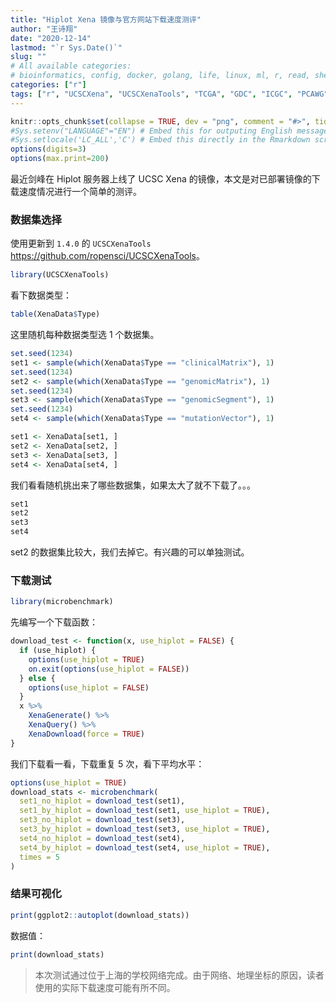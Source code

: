 ```yaml
---
title: "Hiplot Xena 镜像与官方网站下载速度测评"
author: "王诗翔"
date: "2020-12-14"
lastmod: "`r Sys.Date()`"
slug: ""
# All available categories:
# bioinformatics, config, docker, golang, life, linux, ml, r, read, shell, thinking
categories: ["r"]
tags: ["r", "UCSCXena", "UCSCXenaTools", "TCGA", "GDC", "ICGC", "PCAWG"]
---
```


```r
knitr::opts_chunk$set(collapse = TRUE, dev = "png", comment = "#>", tidy = "styler")
#Sys.setenv("LANGUAGE"="EN") # Embed this for outputing English message
#Sys.setlocale('LC_ALL','C') # Embed this directly in the Rmarkdown script that contains the Chinese character comment
options(digits=3)
options(max.print=200)
```

最近剑峰在 Hiplot 服务器上线了 UCSC Xena 的镜像，本文是对已部署镜像的下载速度情况进行一个简单的测评。

### 数据集选择

使用更新到 `1.4.0` 的 `UCSCXenaTools` <https://github.com/ropensci/UCSCXenaTools>。

```r
library(UCSCXenaTools)
```
看下数据类型：

```r
table(XenaData$Type)
```

这里随机每种数据类型选 1 个数据集。

```r
set.seed(1234)
set1 <- sample(which(XenaData$Type == "clinicalMatrix"), 1)
set.seed(1234)
set2 <- sample(which(XenaData$Type == "genomicMatrix"), 1)
set.seed(1234)
set3 <- sample(which(XenaData$Type == "genomicSegment"), 1)
set.seed(1234)
set4 <- sample(which(XenaData$Type == "mutationVector"), 1)

set1 <- XenaData[set1, ]
set2 <- XenaData[set2, ]
set3 <- XenaData[set3, ]
set4 <- XenaData[set4, ]
```

我们看看随机挑出来了哪些数据集，如果太大了就不下载了。。。

```r
set1
set2
set3
set4
```

set2 的数据集比较大，我们去掉它。有兴趣的可以单独测试。

### 下载测试

```r
library(microbenchmark)
```


先编写一个下载函数：

```r
download_test <- function(x, use_hiplot = FALSE) {
  if (use_hiplot) {
    options(use_hiplot = TRUE)
    on.exit(options(use_hiplot = FALSE))
  } else {
    options(use_hiplot = FALSE)
  }
  x %>% 
    XenaGenerate() %>% 
    XenaQuery() %>% 
    XenaDownload(force = TRUE)
}
```


我们下载看一看，下载重复 5 次，看下平均水平：

```r
options(use_hiplot = TRUE)
download_stats <- microbenchmark(
  set1_no_hiplot = download_test(set1),
  set1_by_hiplot = download_test(set1, use_hiplot = TRUE),
  set3_no_hiplot = download_test(set3),
  set3_by_hiplot = download_test(set3, use_hiplot = TRUE),
  set4_no_hiplot = download_test(set4),
  set4_by_hiplot = download_test(set4, use_hiplot = TRUE),
  times = 5
)
```

### 结果可视化

```r
print(ggplot2::autoplot(download_stats))
```

数据值：

```r
print(download_stats)
```

> 本次测试通过位于上海的学校网络完成。由于网络、地理坐标的原因，读者使用的实际下载速度可能有所不同。
